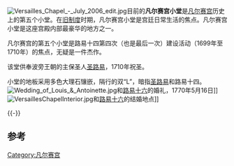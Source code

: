 [[Image:Versailles_Chapel_-_July_2006_edit.jpg|thumb]]目前的'''凡尔赛宫小堂'''是[[凡尔赛宫|凡尔赛宫]]历史上的第五个小堂。在[[旧制度_(法国)|旧制度]]时期，凡尔赛宫小堂是宫廷日常生活的焦点。凡尔赛宫小堂是这座宫殿内部最豪华的地方之一。

凡尔赛宫的第五个小堂是路易十四第四次（也是最后一次）建设活动（1699年至1710年）的焦点，无疑是一件杰作。

该堂供奉波旁王朝的主保圣人[[路易九世|圣路易]]，1710年祝圣。

小堂的地板采用多色大理石镶嵌，隔行的双“L”，暗指[[路易九世|圣路易]]和路易十四。
[[Image:Wedding_of_Louis_&_Antoinette.jpg|thumb]]和[[路易十六|路易十六]]的婚礼，1770年5月16日]]
[[Image:VersaillesChapelInterior.jpg|thumb]]和[[路易十六|路易十六]]的结婚地点]]

{{-}}

==参考==
{{Reflist|2}}
{{MultiCol}}
{{Cite book
| last =*  Amiel, Olivier
| title =Lettres de Madame duchesse d'Orléans née Princesse Palatine
| volume =
| publisher =Paris: Mercure de France
| year =1985}}
{{Cite book
| last =*  Archives nationales
| title =Versailles: dessins d'architecture de la Direction général des bâtiments du roi
| volume =Danielle Gallet-Guerne, ed
| publisher =Paris: Archives nationales
| year =1983}}
{{Cite book
| last =*  Berger, Robert W
| title =Versailles: The Chateau of Louis XIV
| volume =
| publisher =University Park: The College Arts Association
| year =1986}}
{{Cite book
| last =*  Blondel, Jacques-François
| title =Architecture françoise, ou Recueil des plans, élévations, coupes et profils des églises, maisons royales, palais, hôtels & édifices les plus considérables de Paris
| volume =Volume 4
| publisher =Paris: Charles-Antoine Jombert
| date =1752–1756}}
{{EndMultiCol}}
{{Coord|48|48|18|N|2|7|20|E|type:landmark_region:FR|display=title}}
[[Category:凡尔赛宫|Category:凡尔赛宫]]